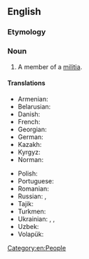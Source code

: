 ==English==

===Etymology===
{{suffix|en|militia|man}}

===Noun===
{{en-noun|militiamen}}

# A member of a [[militia]].

====Translations====
{{trans-top|member of a militia}}
* Armenian: {{t+|hy|միլիցիոներ}}
* Belarusian: {{t|be|міліцыя́нт|m}}
* Danish: {{t|da|militssoldat|c}}
* French: {{t+|fr|milicien|m}}
* Georgian: {{t|ka|მილიციელი}}
* German: {{t+|de|Milizionär|m}}
* Kazakh: {{t|kk|милиционер}}
* Kyrgyz: {{t+|ky|милиционер}}
* Norman: {{t|nrf|milicien|m}}
{{trans-mid}}
* Polish: {{t+|pl|milicjant|m}}
* Portuguese: {{t|pt|miliciano|m}}
* Romanian: {{t+|ro|milițian|m}}
* Russian: {{t+|ru|ополче́нец|m}}, {{t+|ru|милиционе́р|m}} {{q|historical}}
* Tajik: {{t|tg|милитсионер}}
* Turkmen: {{t|tk|militsioner}}
* Ukrainian: {{t|uk|міліціоне́р|m|sc=Cyrl}}, {{t|uk|міліція́нт|m|sc=Cyrl}}, {{t|uk|ополче́нець|m|sc=Cyrl}}
* Uzbek: {{t+|uz|militsioner}}
* Volapük: {{qualifier|male or female}} {{t|vo|sifanakomipan}}
{{trans-bottom}}

[[Category:en:People]]